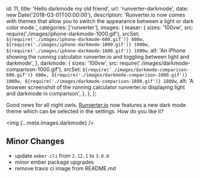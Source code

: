   id: 11,
  title: 'Hello darkmode my old friend',
  url: 'runverter-darkmode',
  date: new Date('2018-03-01T00:00:00'),
  description:
    'Runverter.io now comes with themes that allow you to switch the appearance between a light or dark color mode.',
  categories: ['runverter'],
  images: {
    teaser: {
      sizes: '100vw',
      src: require('./images/iphone-darkmode-1000.gif'),
      srcSet: `${require('./images/iphone-darkmode-600.gif')} 600w, ${require('./images/iphone-darkmode-1000.gif')} 1000w, ${require('./images/iphone-darkmode-1800.gif')} 1800w`,
      alt:
        'An iPhone showing the running calculator runverter.io and toggling between light and darkmode',
    },
    darkmode: {
      sizes: '100vw',
      src: require('./images/darkmode-comparison-1000.gif'),
      srcSet: `${require('./images/darkmode-comparison-600.gif')} 600w, ${require('./images/darkmode-comparison-1000.gif')} 1000w, ${require('./images/darkmode-comparison-1800.gif')} 1800w`,
      alt:
        'A browser screenshot of the running calculator runverter.io displaying light and darkmode in comparison',
    },
  },
};

Good news for all night owls. [Runverter.io](https://runverter.io/) now features a new dark mode theme which can be selected in the settings. How do you like it?

<img {...meta.images.darkmode} />

## Minor Changes

- update `ember-cli` from `2.12.1` to `3.0.0`
- minor ember package upgrades
- remove travis ci image from README.md
